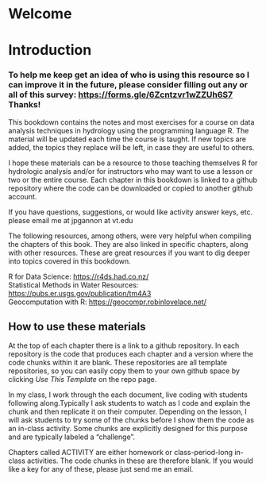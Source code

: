 # Welcome {.unnumbered}

# Introduction

### To help me keep get an idea of who is using this resource so I can improve it in the future, please consider filling out any or all of this survey: <https://forms.gle/6Zcntzvr1wZZUh6S7> Thanks!

This bookdown contains the notes and most exercises for a course on data analysis techniques in hydrology using the programming language R. The material will be updated each time the course is taught. If new topics are added, the topics they replace will be left, in case they are useful to others.

I hope these materials can be a resource to those teaching themselves R for hydrologic analysis and/or for instructors who may want to use a lesson or two or the entire course. Each chapter in this bookdown is linked to a github repository where the code can be downloaded or copied to another github account.

If you have questions, suggestions, or would like activity answer keys, etc. please email me at jpgannon at vt.edu

The following resources, among others, were very helpful when compiling the chapters of this book. They are also linked in specific chapters, along with other resources. These are great resources if you want to dig deeper into topics covered in this bookdown.

R for Data Science: <https://r4ds.had.co.nz/>\
Statistical Methods in Water Resources: <https://pubs.er.usgs.gov/publication/tm4A3>\
Geocomputation with R: <https://geocompr.robinlovelace.net/>

## How to use these materials

At the top of each chapter there is a link to a github repository. In each repository is the code that produces each chapter and a version where the code chunks within it are blank. These repositories are all template repositories, so you can easily copy them to your own github space by clicking *Use This Template* on the repo page.

In my class, I work through the each document, live coding with students following along.Typically I ask students to watch as I code and explain the chunk and then replicate it on their computer. Depending on the lesson, I will ask students to try some of the chunks before I show them the code as an in-class activity. Some chunks are explicitly designed for this purpose and are typically labeled a "challenge".

Chapters called ACTIVITY are either homework or class-period-long in-class activities. The code chunks in these are therefore blank. If you would like a key for any of these, please just send me an email.

<!-- Global site tag (gtag.js) - Google Analytics -->
<script async src="https://www.googletagmanager.com/gtag/js?id=G-GBDXSZFFSR"></script>
<script>
  window.dataLayer = window.dataLayer || [];
  function gtag(){dataLayer.push(arguments);}
  gtag('js', new Date());

  gtag('config', 'G-GBDXSZFFSR');
</script>
